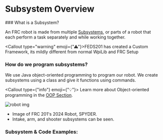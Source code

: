 
<Head>
    <title>Subsystem Overview - FEDS201</title>
    <meta property="og:title" content="Subsystem Overview - FEDS201" key="title" />
</Head>





# Subsystem Overview

<div></div>
### What is a Subsystem?

An FRC robot is made from multiple <u>Subsystems</u>, or parts of a robot that each perform a task separately and while working together.
<div></div>

<Callout type="warning" emoji={"⚠"}>FEDS201 has created a Custom Framework, its mildly different from normal WpiLib and FRC Setup </Callout>

### How do we program subsystems?

We use Java object-oriented programming to program our robot. We create subsystems using a class and give it functions using commands.

<Callout type={"info"} emoji={"💡"}> Learn more about Object-oriented programming in the [OOP Section](https://programers-handbook.vercel.app/Intro_To_Java/OOPS-concept).</Callout>





![robot img](https://lh3.googleusercontent.com/pw/AP1GczOP19W4oYt8ie1VEsoLIhIpqphr9a9_LDZAj9yEP5YP_QZCOimKqInf_g0pS7mxCeaPm_59HVjgfZobNNSHRQ5oBg_NBxnAKKPmgBf0oj6yhGUod1eF8JoU5cpdXXA225CLQ20P7TMNTiDGlxkhnvXbzg=w1637-h1119-s-no?authuser=0)

* Image of FRC 201's 2024 Robot, SPYDER.
* Intake, arm, and shooter subsystems can be seen.

### Subsystem & Code Examples:

<Cards>
<Card title="Arm" target="_self" emoji={"🦾"} href="../Subsystems/Arm" />
<Card title="shooter" target="_self" emoji={"🔫"} href="../Subsystems/Shooter" />
<Card title="intake" target="_self" emoji={"➡"} href="../Subsystems/Intake" />
<Card title="Drive Base" target="_self" emoji={"🛞"} href="../Subsystems/DriveBase" />

</Cards>

